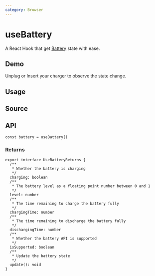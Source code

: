 ```yaml
---
category: Browser
---
```


# useBattery


<HooksType category="Browser" isSupported />

A React Hook that get [Battery](https://developer.mozilla.org/zh-CN/docs/Web/API/Battery_Status_API) state with ease.

## Demo

Unplug or Insert your charger to observe the state change.


<App />

## Usage



## Source


<Source />

## API

```tsx
const battery = useBattery()
```

### Returns

```tsx
export interface UseBatteryReturns {
  /**
   * Whether the battery is charging
   */
  charging: boolean
  /**
   * The battery level as a floating point number between 0 and 1
   */
  level: number
  /**
   * The time remaining to charge the battery fully
   */
  chargingTime: number
  /**
   * The time remaining to discharge the battery fully
   */
  dischargingTime: number
  /**
   * Whether the battery API is supported
   */
  isSupported: boolean
  /**
   * Update the battery state
   */
  update(): void
}
```
